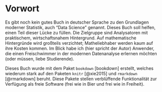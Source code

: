 # Vorwort


Es gibt noch kein gutes Buch in deutscher Sprache zu den Grundlagen moderner Statistik, auch "Data Science" genannt. Dieses Buch soll helfen, einen Teil dieser Lücke zu füllen. Die Zielgruppe sind Analysatoren mit praktischem, wirtschaftsnahem Hintergrund. Auf mathematische Hintergründe wird großteils verzichtet; Matheliebhaber werden kaum auf ihre Kosten kommen. Im Blick habe ich (hier spricht der Autor) Anwender, die einen Freischwimmer in der modernen Datenanalyse erlernen möchten (oder müssen, liebe Studierende). 




Dieses Buch wurde mit dem Paket `bookdown` [bookdown] erstellt, welches wiederum stark auf den Paketen `knitr` [@xie2015] und `rmarkdown` [@rmarkdown] beruht. Diese Pakete stellen verblüffende Funktionalität zur Verfügung als freie Software (frei wie in Bier und frei wie in Freiheit).